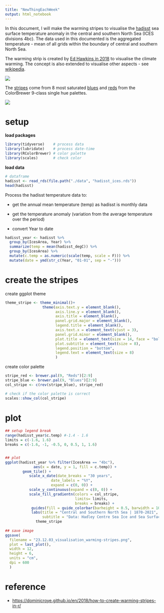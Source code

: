 ```yaml
---
title: "NewThingEachWeek"
output: html_notebook
---
```


In this document, I will make the warming stripes to visualise the [hadisst](https://www.metoffice.gov.uk/hadobs/hadisst/data/download.html) sea surface temperature anomaly in the central and southern North Sea (ICES divisions 4bc). The data used in this documented is the aggregated temperature - mean of all grids within the boundary of central and southern North Sea.

The warming strip is created by [Ed Hawkins in 2018](https://twitter.com/ed_hawkins/status/999242147135188993) to visualise the climate warming. The concept is also extended to visualise other aspects - see [wikipedia](https://en.wikipedia.org/wiki/Warming_stripes).

[![](23.12.03_visualisation_warming-stripes_image.PNG)](https://twitter.com/ed_hawkins/status/999242147135188993)

The [stripes](https://twitter.com/maxnoethe/status/1176398931208671232) come from 8 most saturated [blues](https://colorbrewer2.org/#type=sequential&scheme=Blues&n=9) and [reds](https://colorbrewer2.org/#type=sequential&scheme=Reds&n=9) from the ColorBrewer 9-class single hue palettes.

[![](23.12.03_visualisation_warming-stripes_image2.PNG)](https://en.m.wikipedia.org/wiki/File:20180522_Color_palette_for_warming_stripes_-_ColorBrewer_9-class_single_hue.svg)

# setup

**load packages**

```r
library(tidyverse)    # process data
library(lubridate)    # process date-time
library(RColorBrewer) # color palette
library(scales)       # check color 
```

**load data**

```r
# dataframe
hadisst <- read_rds(file.path("./data", "hadisst_ices.rds"))
head(hadisst)
```

Process the hadisst temperature data to:

-   get the annual mean temperature (temp) as hadisst is monthly data

-   get the temperature anomaly (variation from the average temperature over the period)

-   convert Year to date

```r
hadisst_year <- hadisst %>%
  group_by(IcesArea, Year) %>%
  summarize(temp = mean(hadisst_degC)) %>%
  group_by(IcesArea) %>%
  mutate(c.temp = as.numeric(scale(temp, scale = F))) %>%
  mutate(date = ymd(str_c(Year, "01-01", sep = "-")))
```

# create the stripes

create ggplot theme

```r
theme_stripe <- theme_minimal()+
                 theme(axis.text.y = element_blank(),
                       axis.line.y = element_blank(),
                       axis.title = element_blank(),
                       panel.grid.major = element_blank(),
                       legend.title = element_blank(),
                       axis.text.x = element_text(vjust = 3),
                       panel.grid.minor = element_blank(),
                       plot.title = element_text(size = 14, face = "bold"),
                       plot.subtitle = element_text(size = 8),
                       legend.position = "bottom",
                       legend.text = element_text(size = 8)
                       )
```

create color palette

```r
stripe_red <- brewer.pal(9, "Reds")[2:9]
stripe_blue <- brewer.pal(9, "Blues")[2:9]
col_stripe <- c(rev(stripe_blue), stripe_red)

# check if the color palette is correct
scales::show_col(col_stripe)
```

# plot

```r
## setup legend break
range(hadisst_year$c.temp) #-1.4 - 1.6
limits = c(-1.6, 1.6)
breaks = c(-1.6, -1, -0.5, 0, 0.5, 1, 1.6)


## plot
ggplot(hadisst_year %>% filter(IcesArea == "4bc"),
             aes(x = date, y = 1, fill = c.temp)) +
        geom_tile() +
           scale_x_date(date_breaks = "30 years",
                     date_labels = "%Y",
                     expand = c(0, 0)) +
           scale_y_continuous(expand = c(0, 0)) +
           scale_fill_gradientn(colors = col_stripe,
                                limits= limits,
                                breaks = breaks) +
            guides(fill = guide_colorbar(barheight = 0.5, barwidth = 10)) +
            labs(title = "Central and Southern North Sea | 1870-2021",
                 subtitle = "Data: Hadley Centre Sea Ice and Sea Surface Temperature Analysis")+
              theme_stripe  
  
## save image
ggsave(
  filename = "23.12.03_visualisation_warming-stripes.png",
  plot = last_plot(), 
  width = 12, 
  height = 6, 
  units = "cm", 
  dpi = 600
  )
```

# reference

-   <https://dominicroye.github.io/en/2018/how-to-create-warming-stripes-in-r/>
